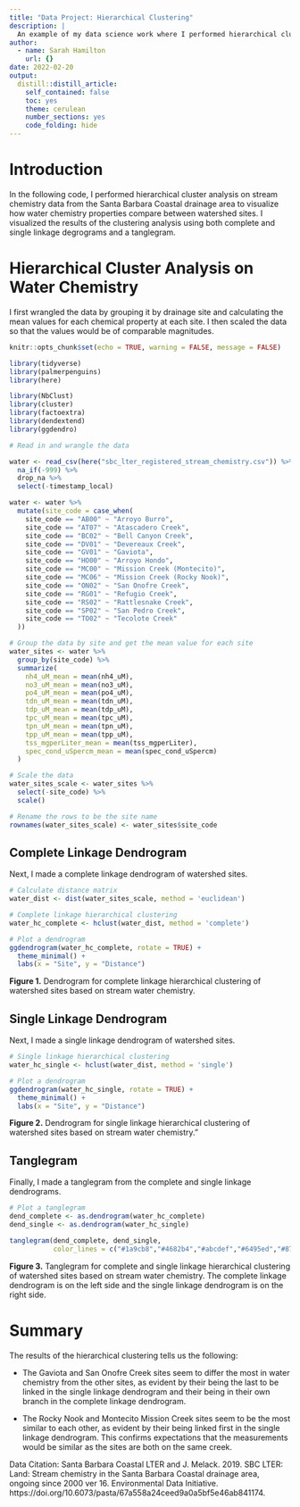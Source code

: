 ```yaml
---
title: "Data Project: Hierarchical Clustering"
description: |
  An example of my data science work where I performed hierarchical clustering on watershed data.
author:
  - name: Sarah Hamilton
    url: {}
date: 2022-02-20
output:
  distill::distill_article:
    self_contained: false
    toc: yes
    theme: cerulean
    number_sections: yes
    code_folding: hide
---
```



# Introduction

In the following code, I performed hierarchical cluster analysis on stream chemistry data from the Santa Barbara Coastal drainage area to visualize how water chemistry properties compare between watershed sites. I visualized the results of the clustering analysis using both complete and single linkage degrograms and a tanglegram. 

# Hierarchical Cluster Analysis on Water Chemistry

I first wrangled the data by grouping it by drainage site and calculating the mean values for each chemical property at each site. I then scaled the data so that the values would be of comparable magnitudes. 

```r
knitr::opts_chunk$set(echo = TRUE, warning = FALSE, message = FALSE)

library(tidyverse)
library(palmerpenguins)
library(here)

library(NbClust)
library(cluster)
library(factoextra)
library(dendextend)
library(ggdendro)
```

```r
# Read in and wrangle the data 

water <- read_csv(here("sbc_lter_registered_stream_chemistry.csv")) %>%
  na_if(-999) %>%
  drop_na %>%
  select(-timestamp_local)

water <- water %>%
  mutate(site_code = case_when(
    site_code == "AB00" ~ "Arroyo Burro",
    site_code == "AT07" ~ "Atascadero Creek",
    site_code == "BC02" ~ "Bell Canyon Creek",
    site_code == "DV01" ~ "Devereaux Creek",
    site_code == "GV01" ~ "Gaviota",
    site_code == "HO00" ~ "Arroyo Hondo",
    site_code == "MC00" ~ "Mission Creek (Montecito)",
    site_code == "MC06" ~ "Mission Creek (Rocky Nook)",
    site_code == "ON02" ~ "San Onofre Creek",
    site_code == "RG01" ~ "Refugio Creek",
    site_code == "RS02" ~ "Rattlesnake Creek",
    site_code == "SP02" ~ "San Pedro Creek",
    site_code == "TO02" ~ "Tecolote Creek"
  ))

# Group the data by site and get the mean value for each site
water_sites <- water %>%
  group_by(site_code) %>%
  summarize(
    nh4_uM_mean = mean(nh4_uM),
    no3_uM_mean = mean(no3_uM),
    po4_uM_mean = mean(po4_uM),
    tdn_uM_mean = mean(tdn_uM),
    tdp_uM_mean = mean(tdp_uM),
    tpc_uM_mean = mean(tpc_uM),
    tpn_uM_mean = mean(tpn_uM),
    tpp_uM_mean = mean(tpp_uM),
    tss_mgperLiter_mean = mean(tss_mgperLiter),
    spec_cond_uSpercm_mean = mean(spec_cond_uSpercm)
  )

# Scale the data
water_sites_scale <- water_sites %>%
  select(-site_code) %>%
  scale()

# Rename the rows to be the site name
rownames(water_sites_scale) <- water_sites$site_code
```

## Complete Linkage Dendrogram 

Next, I made a complete linkage dendrogram of watershed sites.

```r
# Calculate distance matrix
water_dist <- dist(water_sites_scale, method = 'euclidean')

# Complete linkage hierarchical clustering
water_hc_complete <- hclust(water_dist, method = 'complete')

# Plot a dendrogram
ggdendrogram(water_hc_complete, rotate = TRUE) +
  theme_minimal() +
  labs(x = "Site", y = "Distance")
```

**Figure 1.** Dendrogram for complete linkage hierarchical clustering of watershed sites based on stream water chemistry.

## Single Linkage Dendrogram

Next, I made a single linkage dendrogram of watershed sites. 

```r
# Single linkage hierarchical clustering
water_hc_single <- hclust(water_dist, method = 'single')

# Plot a dendrogram
ggdendrogram(water_hc_single, rotate = TRUE) +
  theme_minimal() +
  labs(x = "Site", y = "Distance")
```

**Figure 2.** Dendrogram for single linkage hierarchical clustering of watershed sites based on stream water chemistry."

## Tanglegram

Finally, I made a tanglegram from the complete and single linkage dendrograms.

```r
# Plot a tanglegram
dend_complete <- as.dendrogram(water_hc_complete)
dend_single <- as.dendrogram(water_hc_single)

tanglegram(dend_complete, dend_single,
           color_lines = c("#1a9cb8","#4682b4","#abcdef","#6495ed","#87cefa","#92dff3"))
```

**Figure 3.** Tanglegram for complete and single linkage hierarchical clustering of watershed sites based on stream water chemistry. The complete linkage dendrogram is on the left side and the single linkage dendrogram is on the right side. 

# Summary

The results of the hierarchical clustering tells us the following:

- The Gaviota and San Onofre Creek sites seem to differ the most in water chemistry from the other sites, as evident by their being the last to be linked in the single linkage dendrogram and their being in their own branch in the complete linkage dendrogram. 

- The Rocky Nook and Montecito Mission Creek sites seem to be the most similar to each other, as evident by their being linked first in the single linkage dendrogram. This confirms expectations that the measurements would be similar as the sites are both on the same creek. 

Data Citation: Santa Barbara Coastal LTER and J. Melack. 2019. SBC LTER: Land: Stream chemistry in the Santa Barbara Coastal drainage area, ongoing since 2000 ver 16. Environmental Data Initiative. https://doi.org/10.6073/pasta/67a558a24ceed9a0a5bf5e46ab841174. 
